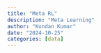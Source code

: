 ```yaml
---
title: "Meta RL"
description: "Meta Learning"
author: "Kundan Kumar"
date: "2024-10-25"
categories: [data]
---
```


<!--https://github.com/csids/csdata -->